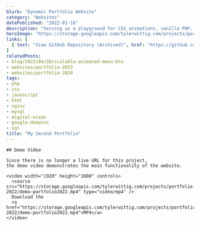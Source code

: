 ```yaml
---
blurb: "Dynamic Portfolio Website"
category: "Websites"
datePublished: "2022-01-16"
description: "Serving as a playground for CSS animations, vanilla PHP, and NGINX as I learned more about full-stack web development, this dynamic portfolio website underwent numerous design changes and a few code architecture refactors in its time active."
heroImage: "https://storage.googleapis.com/tylerwittig.com/projects/portfolio-2022/title-card.png"
links: [
  { text: "View GitHub Repository (Archived)", href: "https://github.com/twit96/portfolio-2022", },
]
relatedPosts:
- blog/2023/04/28/scalable-animated-menu-btn
- websites/portfolio-2023
- websites/portfolio-2020
tags:
- php
- css
- javascript
- html
- nginx
- mysql
- digital-ocean
- google-domains
- sql
title: "My Second Portfolio"
---
```



<PostSection>
  <PostSectionContent slot="content">

    ## Demo Video

    Since there is no longer a live URL for this project,
    the demo video demonstrates the main functionality of the website.
    
    <video width="1920" height="1080" controls>
      <source src="https://storage.googleapis.com/tylerwittig.com/projects/portfolio-2022/demo-portfolio2022.mp4" type="video/mp4" />
      Download the 
      <a href="https://storage.googleapis.com/tylerwittig.com/projects/portfolio-2022/demo-portfolio2022.mp4">MP4</a>
    </video>
    
  </PostSectionContent>
</PostSection>
